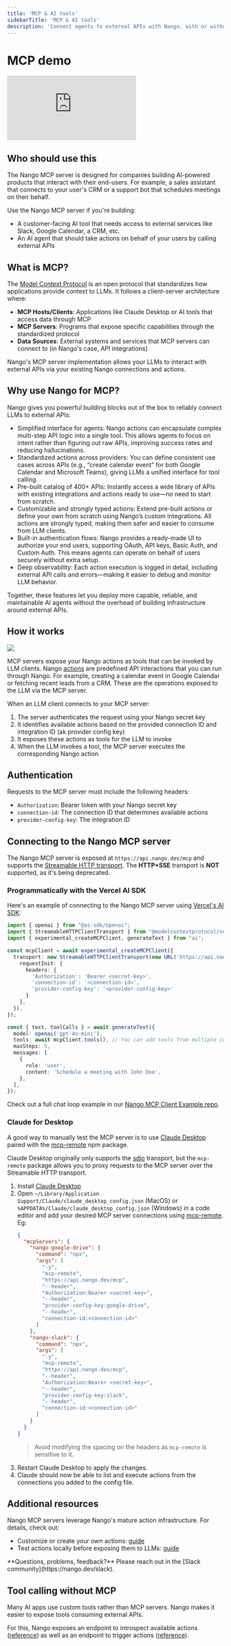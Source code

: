 ```yaml
---
title: 'MCP & AI tools'
sidebarTitle: 'MCP & AI tools'
description: 'Connect agents to external APIs with Nango, with or without an MCP server.'
---
```


# MCP demo

<div style={{ position: 'relative', overflow: 'hidden', paddingTop: '56.25%' }}>
    <iframe
        style={{ position: 'absolute', top: 0, left: 0, width: '100%', height: '100%' }}
        src="https://www.youtube.com/embed/80W3AZMM9KY?modestbranding=1&rel=0&autohide=1"
        title="YouTube video player"
        frameBorder="0"
        allow="accelerometer; autoplay; clipboard-write; encrypted-media; gyroscope; picture-in-picture"
        allowFullScreen
    ></iframe>
</div>

## Who should use this

The Nango MCP server is designed for companies building AI-powered products that interact with their end-users. For example, a sales assistant that connects to your user's CRM or a support bot that schedules meetings on their behalf.

Use the Nango MCP server if you're building:
- A customer-facing AI tool that needs access to external services like Slack, Google Calendar, a CRM, etc.
- An AI agent that should take actions on behalf of your users by calling external APIs

## What is MCP?

The [Model Context Protocol](https://modelcontextprotocol.io/introduction) is an open protocol that standardizes how applications provide context to LLMs. It follows a client-server architecture where:

- **MCP Hosts/Clients**: Applications like Claude Desktop or AI tools that access data through MCP
- **MCP Servers**: Programs that expose specific capabilities through the standardized protocol
- **Data Sources**: External systems and services that MCP servers can connect to (in Nango's case, API integrations)

Nango's MCP server implementation allows your LLMs to interact with external APIs via your existing Nango connections and actions.

## Why use Nango for MCP?

Nango gives you powerful building blocks out of the box to reliably connect LLMs to external APIs:
- Simplified interface for agents: Nango actions can encapsulate complex multi-step API logic into a single tool. This allows agents to focus on intent rather than figuring out raw APIs, improving success rates and reducing hallucinations.
- Standardized actions across providers: You can define consistent use cases across APIs (e.g., “create calendar event” for both Google Calendar and Microsoft Teams), giving LLMs a unified interface for tool calling.
- Pre-built catalog of 400+ APIs: Instantly access a wide library of APIs with existing integrations and actions ready to use—no need to start from scratch.
- Customizable and strongly typed actions: Extend pre-built actions or define your own from scratch using Nango’s custom integrations. All actions are strongly typed, making them safer and easier to consume from LLM clients.
- Built-in authentication flows: Nango provides a ready-made UI to authorize your end users, supporting OAuth, API keys, Basic Auth, and Custom Auth. This means agents can operate on behalf of users securely without extra setup.
- Deep observability: Each action execution is logged in detail, including external API calls and errors—making it easier to debug and monitor LLM behavior.

Together, these features let you deploy more capable, reliable, and maintainable AI agents without the overhead of building infrastructure around external APIs.

## How it works

<Frame caption="How it works">
  <img src="/images/diagrams/mcp-overview.png" />
</Frame>

MCP servers expose your Nango actions as tools that can be invoked by LLM clients. Nango [actions](/guides/actions/overview) are predefined API interactions that you can run through Nango. For example, creating a calendar event in Google Calendar or fetching recent leads from a CRM. These are the operations exposed to the LLM via the MCP server.

When an LLM client connects to your MCP server:

1. The server authenticates the request using your Nango secret key
2. It identifies available actions based on the provided connection ID and integration ID (ak provider config key)
3. It exposes these actions as tools for the LLM to invoke
4. When the LLM invokes a tool, the MCP server executes the corresponding Nango action

## Authentication

Requests to the MCP server must include the following headers:

- `Authorization`: Bearer token with your Nango secret key
- `connection-id`: The connection ID that determines available actions
- `provider-config-key`: The integration ID

## Connecting to the Nango MCP server

The Nango MCP server is exposed at `https://api.nango.dev/mcp` and supports the [Streamable HTTP transport](https://modelcontextprotocol.io/specification/2025-03-26/basic/transports#streamable-http). The **HTTP+SSE** transport is **NOT** supported, as it's being deprecated.

### Programmatically with the Vercel AI SDK

Here's an example of connecting to the Nango MCP server using [Vercel's AI SDK](https://ai-sdk.dev/docs/introduction):
```typescript
import { openai } from "@ai-sdk/openai";
import { StreamableHTTPClientTransport } from "@modelcontextprotocol/sdk/client/streamableHttp.js";
import { experimental_createMCPClient, generateText } from "ai";

const mcpClient = await experimental_createMCPClient({
  transport: new StreamableHTTPClientTransport(new URL('https://api.nango.dev/mcp'), {
    requestInit: {
      headers: {
        'Authorization': 'Bearer <secret-key>',
        'connection-id': '<connection-id>',
        'provider-config-key': '<provider-config-key>'
      }
    },
  }),
});

const { text, toolCalls } = await generateText({
  model: openai('gpt-4o-mini'),
  tools: await mcpClient.tools(), // You can add tools from multiple connections
  maxSteps: 5,
  messages: [
    {
      role: 'user',
      content: 'Schedule a meeting with John Doe',
    },
  ],
});
```

Check out a full chat loop example in our [Nango MCP Client Example repo](https://github.com/NangoHQ/nango-mcp-client-example).

### Claude for Desktop

A good way to manually test the MCP server is to use [Claude Desktop](https://claude.ai/download) paired with the [mcp-remote](https://www.npmjs.com/package/mcp-remote) npm package.

Claude Desktop originally only supports the [sdio](https://modelcontextprotocol.io/specification/2024-11-05/basic/transports#stdio) transport, but the `mcp-remote` package allows you to proxy requests to the MCP server over the Streamable HTTP transport.

1. Install [Claude Desktop](https://claude.ai/download)
2. Open `~/Library/Application Support/Claude/claude_desktop_config.json` (MacOS) or `%APPDATA%/Claude/claude_desktop_config.json` (Windows) in a code editor and add your desired MCP server connections using [mcp-remote](https://www.npmjs.com/package/mcp-remote). Eg:
    ```json
    {
      "mcpServers": {
        "nango-google-drive": {
          "command": "npx",
          "args": [
            "-y",
            "mcp-remote",
            "https://api.nango.dev/mcp",
            "--header",
            "Authorization:Bearer <secret-key>",
            "--header",
            "provider-config-key:google-drive",
            "--header",
            "connection-id:<connection-id>"
          ]
        },
        "nango-slack": {
          "command": "npx",
          "args": [
            "-y",
            "mcp-remote",
            "https://api.nango.dev/mcp",
            "--header",
            "Authorization:Bearer <secret-key>",
            "--header",
            "provider-config-key:slack",
            "--header",
            "connection-id:<connection-id>"
          ]
        }
      }
    }
    ```
    > Avoid modifying the spacing on the headers as `mcp-remote` is sensitive to it.
3. Restart Claude Desktop to apply the changes.
4. Claude should now be able to list and execute actions from the connections you added to the config file.

## Additional resources

Nango MCP servers leverage Nango's mature action infrastructure. For details, check out:

- Customize or create your own actions: [guide](/guides/custom-integrations/overview)
- Test actions locally before exposing them to LLMs: [guide](/guides/custom-integrations/build-a-custom-integration#test-your-integration-scripts-locally)

<Tip>
**Questions, problems, feedback?** Please reach out in the [Slack community](https://nango.dev/slack).
</Tip> 

## Tool calling without MCP

Many AI apps use custom tools rather than MCP servers. Nango makes it easier to expose tools consuming external APIs. 

For this, Nango exposes an endpoint to introspect available actions ([reference](/reference/api/scripts/config)) as well as an endpoint to trigger actions ([reference](/reference/api/action/trigger)).